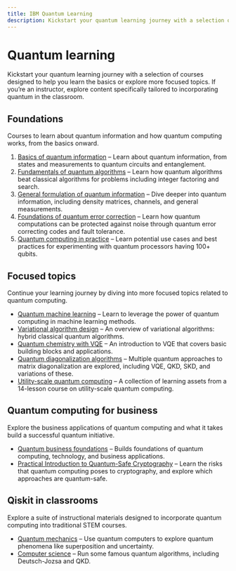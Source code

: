 ```yaml
---
title: IBM Quantum Learning
description: Kickstart your quantum learning journey with a selection of courses designed to help you learn the basics or explore more focused topics.
---
```


# Quantum learning
Kickstart your quantum learning journey with a selection of courses designed to help you learn the basics or explore more focused topics. If you’re an instructor, explore content specifically tailored to incorporating quantum in the classroom.

## Foundations
Courses to learn about quantum information and how quantum computing works, from the basics onward.

1. [Basics of quantum information](/learning/courses/basics-of-quantum-information) – Learn about quantum information, from states and measurements to quantum circuits and entanglement.
2. [Fundamentals of quantum algorithms](/learning/courses/fundamentals-of-quantum-algorithms) – Learn how quantum algorithms beat classical algorithms for problems including integer factoring and search.
3. [General formulation of quantum information](/learning/courses/general-formulation-of-quantum-information) – Dive deeper into quantum information, including density matrices, channels, and general measurements.
4. [Foundations of quantum error correction](/learning/courses/foundations-of-quantum-error-correction) – Learn how quantum computations can be protected against noise through quantum error correcting codes and fault tolerance.
5. [Quantum computing in practice](/learning/courses/quantum-computing-in-practice) – Learn potential use cases and best practices for experimenting with quantum processors having 100+ qubits.

## Focused topics
Continue your learning journey by diving into more focused topics related to quantum computing.

* [Quantum machine learning](/learning/courses/quantum-machine-learning) – Learn to leverage the power of quantum computing in machine learning methods.
* [Variational algorithm design](/learning/courses/variational-algorithm-design) – An overview of variational algorithms: hybrid classical quantum algorithms.
* [Quantum chemistry with VQE](/learning/courses/quantum-chem-with-vqe) – An introduction to VQE that covers basic building blocks and applications.
* [Quantum diagonalization algorithms](/learning/courses/quantum-diagonalization-algorithms) – Multiple quantum approaches to matrix diagonalization are explored, including VQE, QKD, SKD, and variations of these.
* [Utility-scale quantum computing](/learning/courses/utility-scale-quantum-computing) – A collection of learning assets from a 14-lesson course on utility-scale quantum computing.

## Quantum computing for business
Explore the business applications of quantum computing and what it takes build a successful quantum initiative.

* [Quantum business foundations](/learning/courses/quantum-business-foundations) – Builds foundations of quantum computing, technology, and business applications.
* [Practical Introduction to Quantum-Safe Cryptography](/learning/courses/quantum-safe-cryptography) – Learn the risks that quantum computing poses to cryptography, and explore which approaches are quantum-safe.

## Qiskit in classrooms
Explore a suite of instructional materials designed to incorporate quantum computing into traditional STEM courses.

* [Quantum mechanics](/learning/modules/quantum-mechanics) – Use quantum computers to explore quantum phenomena like superposition and uncertainty.
* [Computer science](/learning/modules/computer-science) – Run some famous quantum algorithms, including Deutsch-Jozsa and QKD.
